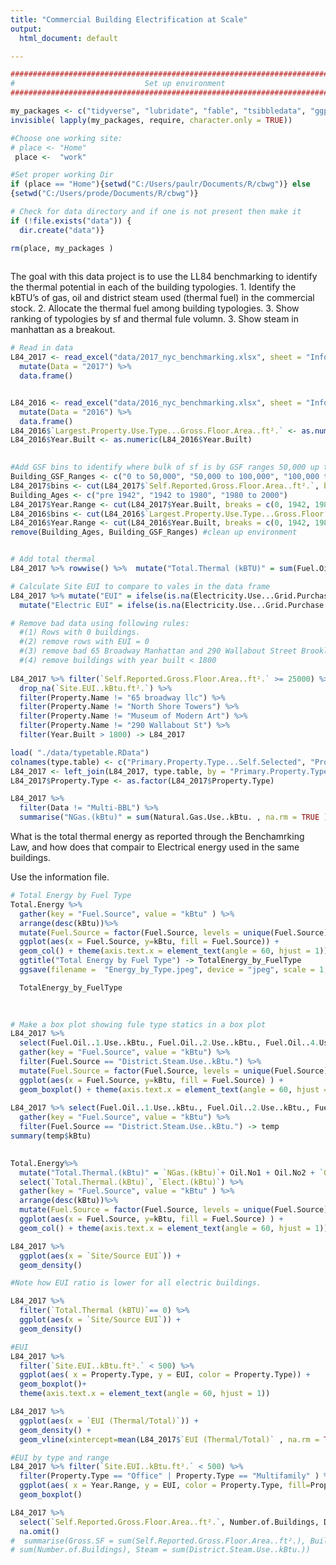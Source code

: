 ```yaml
---
title: "Commercial Building Electrification at Scale"
output: 
  html_document: default 

---
```


```r

###############################################################################
#                             Set up environment                                #
###############################################################################

my_packages <- c("tidyverse", "lubridate", "fable", "tsibbledata", "ggplot2", "forecast", "tseries", "rio", "zoo", "readxl", "tsibbledata", "knitr", "kablExtra") 
invisible( lapply(my_packages, require, character.only = TRUE))

#Choose one working site:
# place <- "Home"
 place <-  "work"

#Set proper working Dir 
if (place == "Home"){setwd("C:/Users/paulr/Documents/R/cbwg")} else
{setwd("C:/Users/prode/Documents/R/cbwg")}

# Check for data directory and if one is not present then make it
if (!file.exists("data")) {
  dir.create("data")}

rm(place, my_packages )
  
```

The goal with this data project is to use the LL84 benchmarking to
identify the thermal potential in each of the building typologies. 1.
Identify the kBTU's of gas, oil and district steam used (thermal fuel)
in the commercial stock. 2. Allocate the thermal fuel among building
typologies. 3. Show ranking of typologies by sf and thermal fule volumn.
3. Show steam in manhattan as a breakout.



```r

# Read in data
L84_2017 <- read_excel("data/2017_nyc_benchmarking.xlsx", sheet = "Information and Metrics", col_names = TRUE, na = "NA"  ) %>%  rbind( read_excel("data/2017_nyc_benchmarking.xlsx", sheet = "Multi-BBL", col_names = TRUE, na = "NA"  )) %>%   
  mutate(Data = "2017") %>%
  data.frame() 


L84_2016 <- read_excel("data/2016_nyc_benchmarking.xlsx", sheet = "Information and Metrics", col_names = TRUE, na = "NA"  ) %>%  rbind( read_excel("data/2016_nyc_benchmarking.xlsx", sheet = "Multi-BBL", col_names = TRUE, na = "NA"  )) %>%   
  mutate(Data = "2016") %>%
  data.frame() 
L84_2016$`Largest.Property.Use.Type...Gross.Floor.Area..ft².` <- as.numeric(L84_2016$`Largest.Property.Use.Type...Gross.Floor.Area..ft².`)
L84_2016$Year.Built <- as.numeric(L84_2016$Year.Built)
                             

#Add GSF bins to identify where bulk of sf is by GSF ranges 50,000 up to over 500k.
Building_GSF_Ranges <- c("0 to 50,000", "50,000 to 100,000", "100,000 to 500,000", "500,000 to 1,000,000", "over 1,000,000")
L84_2017$bins <- cut(L84_2017$`Self.Reported.Gross.Floor.Area..ft².`, breaks = c(0,50000, 100000, 500000, 1000000, 9000000), dig.lab = 7 , ordered_result = TRUE, labels = Building_GSF_Ranges ) 
Building_Ages <- c("pre 1942", "1942 to 1980", "1980 to 2000")
L84_2017$Year.Range <- cut(L84_2017$Year.Built, breaks = c(0, 1942, 1980, 2021),dig.lab = 4, labels = Building_Ages)
L84_2016$bins <- cut(L84_2016$`Largest.Property.Use.Type...Gross.Floor.Area..ft².`, breaks = c(0,50000, 100000, 500000, 1000000, 9000000), dig.lab = 7 , ordered_result = TRUE, labels = Building_GSF_Ranges ) 
L84_2016$Year.Range <- cut(L84_2016$Year.Built, breaks = c(0, 1942, 1980, 2021),dig.lab = 4, labels = Building_Ages)
remove(Building_Ages, Building_GSF_Ranges) #clean up environment


# Add total thermal 
L84_2017 %>% rowwise() %>%  mutate("Total.Thermal (kBTU)" = sum(Fuel.Oil..1.Use..kBtu., Fuel.Oil..2.Use..kBtu., Fuel.Oil..4.Use..kBtu. , Fuel.Oil..5...6.Use..kBtu.,  Diesel..2.Use..kBtu. , Propane.Use..kBtu. , District.Steam.Use..kBtu. , District.Hot.Water.Use..kBtu. + District.Chilled.Water.Use..kBtu. , Natural.Gas.Use..kBtu., na.rm = TRUE) ) -> L84_2017

# Calculate Site EUI to compare to vales in the data frame
L84_2017 %>% mutate("EUI" = ifelse(is.na(Electricity.Use...Grid.Purchase..kBtu.), (`Total.Thermal (kBTU)`)/ `Self.Reported.Gross.Floor.Area..ft².`, (Electricity.Use...Grid.Purchase..kBtu. + `Total.Thermal (kBTU)`)/ `Self.Reported.Gross.Floor.Area..ft².`)) %>%
  mutate("Electric EUI" = ifelse(is.na(Electricity.Use...Grid.Purchase..kBtu.), 0, Electricity.Use...Grid.Purchase..kBtu./`Self.Reported.Gross.Floor.Area..ft².`), "Thermal EUI" = `Total.Thermal (kBTU)`/`Self.Reported.Gross.Floor.Area..ft².`, "EUI (Thermal/Total)" = `Thermal EUI`/EUI, "Site/Source EUI" = `Site.EUI..kBtu.ft².` / `Source.EUI..kBtu.ft².`) -> L84_2017

# Remove bad data using following rules: 
  #(1) Rows with 0 buildings. 
  #(2) remove rows with EUI = 0 
  #(3) remove bad 65 Broadway Manhattan and 290 Wallabout Street Brooklyn - bad data 
  #(4) remove buildings with year built < 1800
  
L84_2017 %>% filter(`Self.Reported.Gross.Floor.Area..ft².` >= 25000) %>%
  drop_na(`Site.EUI..kBtu.ft².`) %>%
  filter(Property.Name != "65 broadway llc") %>%
  filter(Property.Name != "North Shore Towers") %>%
  filter(Property.Name != "Museum of Modern Art") %>%
  filter(Property.Name != "290 Wallabout St") %>%
  filter(Year.Built > 1800) -> L84_2017

load( "./data/typetable.RData")
colnames(type.table) <- c("Primary.Property.Type...Self.Selected", "Property.Type")
L84_2017 <- left_join(L84_2017, type.table, by = "Primary.Property.Type...Self.Selected")
L84_2017$Property.Type <- as.factor(L84_2017$Property.Type)

L84_2017 %>%
  filter(Data != "Multi-BBL") %>%
  summarise("NGas.(kBtu)" = sum(Natural.Gas.Use..kBtu. , na.rm = TRUE ), "Oil.No1" = sum(Fuel.Oil..1.Use..kBtu., na.rm = TRUE), "Oil.No2" = sum(Fuel.Oil..2.Use..kBtu., na.rm = TRUE), "Oil,No4" = sum(Fuel.Oil..4.Use..kBtu., na.rm = TRUE), "Oil.No5&6" = sum(Fuel.Oil..5...6.Use..kBtu., na.rm = TRUE), "Diesel.(kBtu)" = sum(Diesel..2.Use..kBtu., na.rm = TRUE), "Propane.(kBtu)" = sum(Propane.Use..kBtu., na.rm = TRUE), "Steam.(kBtu)" = sum(District.Steam.Use..kBtu., na.rm = TRUE), "Elect.(kBtu)" = sum(Electricity.Use...Grid.Purchase..kBtu., na.rm = TRUE)) -> Total.Energy
```

What is the total thermal energy as reported through the Benchamrking
Law, and how does that compair to Electrical energy used in the same
buildings.

Use the information file.

```r

# Total Energy by Fuel Type
Total.Energy %>%
  gather(key = "Fuel.Source", value = "kBtu" ) %>%
  arrange(desc(kBtu))%>%
  mutate(Fuel.Source = factor(Fuel.Source, levels = unique(Fuel.Source))) %>% 
  ggplot(aes(x = Fuel.Source, y=kBtu, fill = Fuel.Source)) +
  geom_col() + theme(axis.text.x = element_text(angle = 60, hjust = 1)) +
  ggtitle("Total Energy by Fuel Type") -> TotalEnergy_by_FuelType
  ggsave(filename =  "Energy_by_Type.jpeg", device = "jpeg", scale = 1, width = 6, height = 4, bg = "grey")

  TotalEnergy_by_FuelType
  
  
```





```r

  
# Make a box plot showing fule type statics in a box plot
L84_2017 %>%
  select(Fuel.Oil..1.Use..kBtu., Fuel.Oil..2.Use..kBtu., Fuel.Oil..4.Use..kBtu., Fuel.Oil..5...6.Use..kBtu., Diesel..2.Use..kBtu., Propane.Use..kBtu., District.Steam.Use..kBtu., Natural.Gas.Use..kBtu., Electricity.Use...Grid.Purchase..kBtu.) %>%
  gather(key = "Fuel.Source", value = "kBtu") %>%
  filter(Fuel.Source == "District.Steam.Use..kBtu.") %>%
  mutate(Fuel.Source = factor(Fuel.Source, levels = unique(Fuel.Source))) %>% 
  ggplot(aes(x = Fuel.Source, y=kBtu, fill = Fuel.Source) ) +
  geom_boxplot() + theme(axis.text.x = element_text(angle = 60, hjust = 1))
  
L84_2017 %>% select(Fuel.Oil..1.Use..kBtu., Fuel.Oil..2.Use..kBtu., Fuel.Oil..4.Use..kBtu., Fuel.Oil..5...6.Use..kBtu., Diesel..2.Use..kBtu., Propane.Use..kBtu., District.Steam.Use..kBtu., Natural.Gas.Use..kBtu., Electricity.Use...Grid.Purchase..kBtu.) %>%
  gather(key = "Fuel.Source", value = "kBtu") %>%
  filter(Fuel.Source == "District.Steam.Use..kBtu.") -> temp
summary(temp$kBtu)

  
Total.Energy%>%
  mutate("Total.Thermal.(kBtu)" = `NGas.(kBtu)`+ Oil.No1 + Oil.No2 + `Oil,No4` + `Oil.No5&6`+ `Diesel.(kBtu)`+ `Propane.(kBtu)`+ `Steam.(kBtu)`) %>%
  select(`Total.Thermal.(kBtu)`, `Elect.(kBtu)`) %>%
  gather(key = "Fuel.Source", value = "kBtu" ) %>% 
  arrange(desc(kBtu))%>%
  mutate(Fuel.Source = factor(Fuel.Source, levels = unique(Fuel.Source))) %>% 
  ggplot(aes(x = Fuel.Source, y=kBtu, fill = Fuel.Source) ) +
  geom_col() + theme(axis.text.x = element_text(angle = 60, hjust = 1))

L84_2017 %>% 
  ggplot(aes(x = `Site/Source EUI`)) +
  geom_density()

#Note how EUI ratio is lower for all electric buildings. 

L84_2017 %>%
  filter(`Total.Thermal (kBTU)`== 0) %>%
  ggplot(aes(x = `Site/Source EUI`)) +
  geom_density()

```

```r
#EUI 
L84_2017 %>% 
  filter(`Site.EUI..kBtu.ft².` < 500) %>%
  ggplot(aes( x = Property.Type, y = EUI, color = Property.Type)) +
  geom_boxplot()+
  theme(axis.text.x = element_text(angle = 60, hjust = 1))

L84_2017 %>% 
  ggplot(aes(x = `EUI (Thermal/Total)`)) + 
  geom_density() +
  geom_vline(xintercept=mean(L84_2017$`EUI (Thermal/Total)` , na.rm = TRUE) ,color="blue", linetype="dashed", size=1)

#EUI by type and range
L84_2017 %>% filter(`Site.EUI..kBtu.ft².` < 500) %>%
  filter(Property.Type == "Office" | Property.Type == "Multifamily" ) %>%
  ggplot(aes( x = Year.Range, y = EUI, color = Property.Type, fill=Property.Type)) +
  geom_boxplot()

L84_2017 %>% 
  select(`Self.Reported.Gross.Floor.Area..ft².`, Number.of.Buildings, District.Steam.Use..kBtu.) %>%
  na.omit() 
#  summarise(Gross.SF = sum(Self.Reported.Gross.Floor.Area..ft².), Buildings = 
# sum(Number.of.Buildings), Steam = sum(District.Steam.Use..kBtu.))

```

